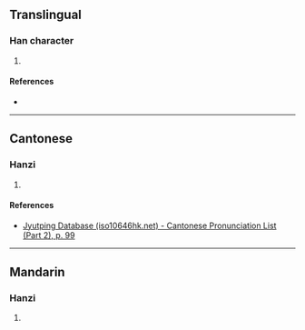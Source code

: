 {{character info/new}}
==Translingual==

===Han character===
{{Han char|rn=46|rad=山|as=06|sn=9|four=|canj=UYCK|ids=⿰山交}}

# {{defn|Han|sort=山06}}

====References====
* {{Han ref|kx=0311.061|hdz=10771.150|uh=5CE7|ud=23783}}

----

==Cantonese==

===Hanzi===
{{yue-hanzi|jyut=[[gaau1]]|y=gaau1}}

# {{defn|lang=yue|sort=山06}}

====References====
* [http://www.iso10646hk.net/jp/document/download.jsp Jyutping Database (iso10646hk.net) - Cantonese Pronunciation List (Part 2), p. 99]

----

==Mandarin==

===Hanzi===
{{cmn-hanzi|pin=[[jiāo]] ([[jiao1]])|wg=chiao<sup>1</sup>}}

# {{defn|lang=cmn|sort=山06}}